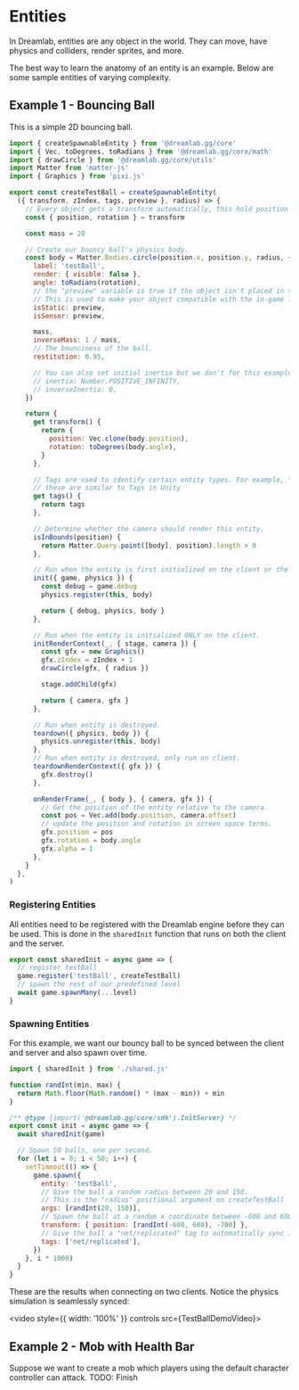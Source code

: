 # Entities

In Dreamlab, entities are any object in the world. They can move, have physics and colliders, render sprites, and more.

The best way to learn the anatomy of an entity is an example. Below are some sample entities of varying complexity.

## Example 1 - Bouncing Ball

This is a simple 2D bouncing ball.

```js
import { createSpawnableEntity } from '@dreamlab.gg/core'
import { Vec, toDegrees, toRadians } from '@dreamlab.gg/core/math'
import { drawCircle } from '@dreamlab.gg/core/utils'
import Matter from 'matter-js'
import { Graphics } from 'pixi.js'

export const createTestBall = createSpawnableEntity(
  ({ transform, zIndex, tags, preview }, radius) => {
    // Every object gets a transform automatically, this hold position and rotation information.
    const { position, rotation } = transform

    const mass = 20

    // Create our bouncy ball's physics body.
    const body = Matter.Bodies.circle(position.x, position.y, radius, {
      label: 'testBall',
      render: { visible: false },
      angle: toRadians(rotation),
      // the "preview" variable is true if the object isn't placed in the world yet but is a floating preview.
      // This is used to make your object compatible with the in-game level editor, so it doesn't collide while a preview.
      isStatic: preview,
      isSensor: preview,

      mass,
      inverseMass: 1 / mass,
      // The bounciness of the ball.
      restitution: 0.95,

      // You can also set initial inertia but we don't for this example.
      // inertia: Number.POSITIVE_INFINITY,
      // inverseInertia: 0,
    })

    return {
      get transform() {
        return {
          position: Vec.clone(body.position),
          rotation: toDegrees(body.angle),
        }
      },

      // Tags are used to identify certain entity types. For example, "enemy", "hpPowerUp", etc.
      // these are similar to Tags in Unity
      get tags() {
        return tags
      },

      // Determine whether the camera should render this entity.
      isInBounds(position) {
        return Matter.Query.point([body], position).length > 0
      },

      // Run when the entity is first initialized on the client or the server.
      init({ game, physics }) {
        const debug = game.debug
        physics.register(this, body)

        return { debug, physics, body }
      },

      // Run when the entity is initialized ONLY on the client.
      initRenderContext(_, { stage, camera }) {
        const gfx = new Graphics()
        gfx.zIndex = zIndex + 1
        drawCircle(gfx, { radius })

        stage.addChild(gfx)

        return { camera, gfx }
      },

      // Run when entity is destroyed.
      teardown({ physics, body }) {
        physics.unregister(this, body)
      },
      // Run when entity is destroyed, only run on client.
      teardownRenderContext({ gfx }) {
        gfx.destroy()
      },

      onRenderFrame(_, { body }, { camera, gfx }) {
        // Get the position of the entity relative to the camera.
        const pos = Vec.add(body.position, camera.offset)
        // update the position and rotation in screen space terms.
        gfx.position = pos
        gfx.rotation = body.angle
        gfx.alpha = 1
      },
    }
  },
)
```

### Registering Entities

All entities need to be registered with the Dreamlab engine before they can be used. This is done in the `sharedInit` function that runs on both the client and the server.

```js
export const sharedInit = async game => {
  // register testBall
  game.register('testBall', createTestBall)
  // spawn the rest of our predefined level
  await game.spawnMany(...level)
}
```

### Spawning Entities

For this example, we want our bouncy ball to be synced between the client and server and also spawn over time.

```js
import { sharedInit } from './shared.js'

function randInt(min, max) {
  return Math.floor(Math.random() * (max - min)) + min
}

/** @type {import('@dreamlab.gg/core/sdk').InitServer} */
export const init = async game => {
  await sharedInit(game)

  // Spawn 50 balls, one per second.
  for (let i = 0; i < 50; i++) {
    setTimeout(() => {
      game.spawn({
        entity: 'testBall',
        // Give the ball a random radius between 20 and 150.
        // This is the "radius" positional argument on createTestBall
        args: [randInt(20, 150)],
        // Spawn the ball at a random x coordinate between -600 and 600
        transform: { position: [randInt(-600, 600), -700] },
        // Give the ball a "net/replicated" tag to automatically sync it between clients
        tags: ['net/replicated'],
      })
    }, i * 1000)
  }
}
```

These are the results when connecting on two clients. Notice the physics simulation is seamlessly synced:


<video style={{ width: '100%' }} controls src={TestBallDemoVideo}></video>

## Example 2 - Mob with Health Bar

Suppose we want to create a mob which players using the default character controller can attack.
TODO: Finish
